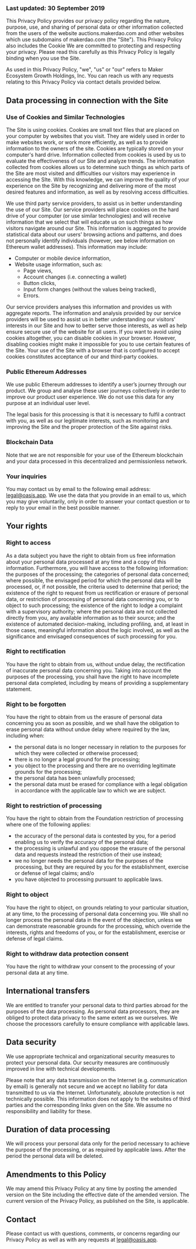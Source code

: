 ### Last updated: 30 September 2019

This Privacy Policy provides our privacy policy regarding the nature, purpose, use, and sharing of personal data or other information collected from the users of the website auctions.makerdao.com and other websites which use subdomains of makerdao.com (the "Site"). This Privacy Policy also includes the Cookie We are committed to protecting and respecting your privacy. Please read this carefully as this Privacy Policy is legally binding when you use the Site.

As used in this Privacy Policy, "we", "us" or "our" refers to Maker Ecosystem Growth Holdings, Inc. You can reach us with any requests relating to this Privacy Policy via contact details provided below.

## Data processing in connection with the Site

### Use of Cookies and Similar Technologies

The Site is using cookies. Cookies are small text files that are placed on your computer by websites that you visit. They are widely used in order to make websites work, or work more efficiently, as well as to provide information to the owners of the site. Cookies are typically stored on your computer's hard drive. Information collected from cookies is used by us to evaluate the effectiveness of our Site and analyze trends. The information collected from cookies allows us to determine such things as which parts of the Site are most visited and difficulties our visitors may experience in accessing the SIte. With this knowledge, we can improve the quality of your experience on the Site by recognizing and delivering more of the most desired features and information, as well as by resolving access difficulties.

We use third party service providers, to assist us in better understanding the use of our Site. Our service providers will place cookies on the hard drive of your computer (or use similar technologies) and will receive information that we select that will educate us on such things as how visitors navigate around our Site. This information is aggregated to provide statistical data about our users' browsing actions and patterns, and does not personally identify individuals (however, see below information on Ethereum wallet addresses). This information may include:

*   Computer or mobile device information,
*   Website usage information, such as:
    *   Page views,
    *   Account changes (i.e. connecting a wallet)
    *   Button clicks,
    *   Input form changes (without the values being tracked),
    *   Errors.

Our service providers analyses this information and provides us with aggregate reports. The information and analysis provided by our service providers will be used to assist us in better understanding our visitors' interests in our Site and how to better serve those interests, as well as help ensure secure use of the website for all users. If you want to avoid using cookies altogether, you can disable cookies in your browser. However, disabling cookies might make it impossible for you to use certain features of the Site. Your use of the Site with a browser that is configured to accept cookies constitutes acceptance of our and third-party cookies.

### Public Ethereum Addresses

We use public Ethereum addresses to identify a user’s journey through our product. We group and analyse these user journeys collectively in order to improve our product user experience. We do not use this data for any purpose at an individual user level.

The legal basis for this processing is that it is necessary to fulfil a contract with you, as well as our legitimate interests, such as monitoring and improving the Site and the proper protection of the Site against risks.

### Blockchain Data

Note that we are not responsible for your use of the Ethereum blockchain and your data processed in this decentralized and permissionless network.

### Your inquiries

You may contact us by email to the following email address: [legal@oasis.app](mailto:legal@oasis.app). We use the data that you provide in an email to us, which you may give voluntarily, only in order to answer your contact question or to reply to your email in the best possible manner.

## Your rights

### Right to access

As a data subject you have the right to obtain from us free information about your personal data processed at any time and a copy of this information. Furthermore, you will have access to the following information: the purposes of the processing; the categories of personal data concerned; where possible, the envisaged period for which the personal data will be processed, or, if not possible, the criteria used to determine that period; the existence of the right to request from us rectification or erasure of personal data, or restriction of processing of personal data concerning you, or to object to such processing; the existence of the right to lodge a complaint with a supervisory authority; where the personal data are not collected directly from you, any available information as to their source; and the existence of automated decision-making, including profiling, and, at least in those cases, meaningful information about the logic involved, as well as the significance and envisaged consequences of such processing for you.

### Right to rectification

You have the right to obtain from us, without undue delay, the rectification of inaccurate personal data concerning you. Taking into account the purposes of the processing, you shall have the right to have incomplete personal data completed, including by means of providing a supplementary statement.

### Right to be forgotten

You have the right to obtain from us the erasure of personal data concerning you as soon as possible, and we shall have the obligation to erase personal data without undue delay where required by the law, including when:

*   the personal data is no longer necessary in relation to the purposes for which they were collected or otherwise processed;
*   there is no longer a legal ground for the processing;
*   you object to the processing and there are no overriding legitimate grounds for the processing;
*   the personal data has been unlawfully processed;
*   the personal data must be erased for compliance with a legal obligation in accordance with the applicable law to which we are subject.

### Right to restriction of processing

You have the right to obtain from the Foundation restriction of processing where one of the following applies:

*   the accuracy of the personal data is contested by you, for a period enabling us to verify the accuracy of the personal data;
*   the processing is unlawful and you oppose the erasure of the personal data and requests instead the restriction of their use instead;
*   we no longer needs the personal data for the purposes of the processing, but they are required by you for the establishment, exercise or defense of legal claims; and/o
*   you have objected to processing pursuant to applicable laws.

### Right to object

You have the right to object, on grounds relating to your particular situation, at any time, to the processing of personal data concerning you. We shall no longer process the personal data in the event of the objection, unless we can demonstrate reasonable grounds for the processing, which override the interests, rights and freedoms of you, or for the establishment, exercise or defense of legal claims.

### Right to withdraw data protection consent

You have the right to withdraw your consent to the processing of your personal data at any time.

## International transfers

We are entitled to transfer your personal data to third parties abroad for the purposes of the data processing. As personal data processors, they are obliged to protect data privacy to the same extent as we ourselves. We choose the processors carefully to ensure compliance with applicable laws.

## Data security

We use appropriate technical and organizational security measures to protect your personal data. Our security measures are continuously improved in line with technical developments.

Please note that any data transmission on the Internet (e.g. communication by email) is generally not secure and we accept no liability for data transmitted to us via the Internet. Unfortunately, absolute protection is not technically possible. This information does not apply to the websites of third parties and the corresponding links given on the Site. We assume no responsibility and liability for these.

## Duration of data processing

We will process your personal data only for the period necessary to achieve the purpose of the processing, or as required by applicable laws. After the period the personal data will be deleted.

## Amendments to this Policy

We may amend this Privacy Policy at any time by posting the amended version on the Site including the effective date of the amended version. The current version of the Privacy Policy, as published on the Site, is applicable.

## Contact

Please contact us with questions, comments, or concerns regarding our Privacy Policy as well as with any requests at [legal@oasis.app](mailto:legal@oasis.app).